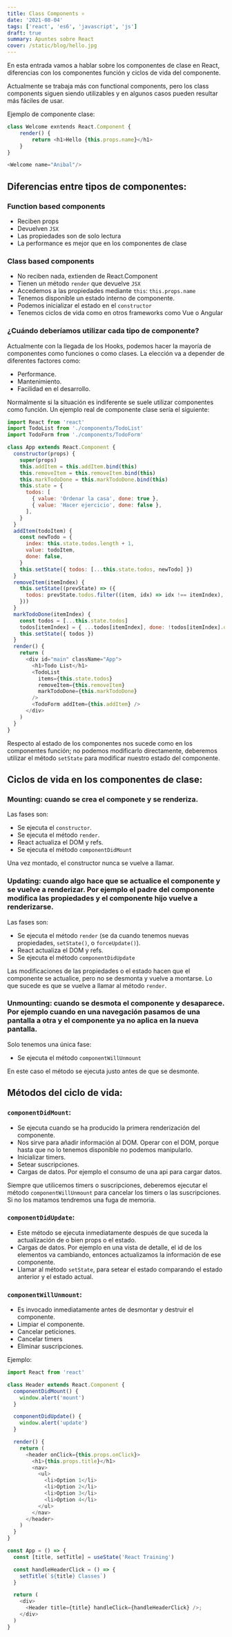 ```yaml
---
title: Class Components ⚛️
date: '2021-08-04'
tags: ['react', 'es6', 'javascript', 'js']
draft: true
summary: Apuntes sobre React
cover: /static/blog/hello.jpg
---
```


En esta entrada vamos a hablar sobre los componentes de clase en React, diferencias con los componentes función y ciclos de vida del componente.

Actualmente se trabaja más con functional components, pero los class components siguen siendo utilizables y en algunos casos pueden resultar más fáciles de usar.

Ejemplo de componente clase:

```javascript
class Welcome exntends React.Component {
    render() {
        return <h1>Hello {this.props.name}</h1>
    }
}

<Welcome name="Anibal"/>
```

## Diferencias entre tipos de componentes:

### Function based components

- Reciben props
- Devuelven `JSX`
- Las propiedades son de solo lectura
- La performance es mejor que en los componentes de clase

### Class based components

- No reciben nada, extienden de React.Component
- Tienen un método `render` que devuelve `JSX`
- Accedemos a las propiedades mediante `this`: `this.props.name`
- Tenemos disponible un estado interno de componente.
- Podemos inicializar el estado en el `constructor`
- Tenemos ciclos de vida como en otros frameworks como Vue o Angular

### ¿Cuándo deberíamos utilizar cada tipo de componente?

Actualmente con la llegada de los Hooks, podemos hacer la mayoría de componentes como funciones o como clases. La elección va a depender de diferentes factores como:

- Performance.
- Mantenimiento.
- Facilidad en el desarrollo.

Normalmente si la situación es indiferente se suele utilizar componentes como función. Un ejemplo real de componente clase sería el siguiente:

```javascript
import React from 'react'
import TodoList from './components/TodoList'
import TodoForm from './components/TodoForm'

class App extends React.Component {
  constructor(props) {
    super(props)
    this.addItem = this.addItem.bind(this)
    this.removeItem = this.removeItem.bind(this)
    this.markTodoDone = this.markTodoDone.bind(this)
    this.state = {
      todos: [
        { value: 'Ordenar la casa', done: true },
        { value: 'Hacer ejercicio', done: false },
      ],
    }
  }
  addItem(todoItem) {
    const newTodo = {
      index: this.state.todos.length + 1,
      value: todoItem,
      done: false,
    }
    this.setState({ todos: [...this.state.todos, newTodo] })
  }
  removeItem(itemIndex) {
    this.setState((prevState) => ({
      todos: prevState.todos.filter((item, idx) => idx !== itemIndex),
    }))
  }
  markTodoDone(itemIndex) {
    const todos = [...this.state.todos]
    todos[itemIndex] = { ...todos[itemIndex], done: !todos[itemIndex].done }
    this.setState({ todos })
  }
  render() {
    return (
      <div id="main" className="App">
        <h1>Todo List</h1>
        <TodoList
          items={this.state.todos}
          removeItem={this.removeItem}
          markTodoDone={this.markTodoDone}
        />
        <TodoForm addItem={this.addItem} />
      </div>
    )
  }
}
```

Respecto al estado de los componentes nos sucede como en los componentes función; no podemos modificarlo directamente, deberemos utilizar el método `setState` para modificar nuestro estado del componente.

## Ciclos de vida en los componentes de clase:

### Mounting: cuando se crea el componete y se renderiza.

Las fases son:

- Se ejecuta el `constructor`.
- Se ejecuta el método `render`.
- React actualiza el DOM y refs.
- Se ejecuta el método `componentDidMount`

Una vez montado, el constructor nunca se vuelve a llamar.

### Updating: cuando algo hace que se actualice el componente y se vuelve a renderizar. Por ejemplo el padre del componente modifica las propiedades y el componente hijo vuelve a renderizarse.

Las fases son:

- Se ejecuta el método `render` (se da cuando tenemos nuevas propiedades, `setState()`, o `forceUpdate()`).
- React actualiza el DOM y refs.
- Se ejecuta el método `componentDidUpdate`

Las modificaciones de las propiedades o el estado hacen que el componente se actualice, pero no se desmonta y vuelve a montarse. Lo que sucede es que se vuelve a llamar al método `render`.

### Unmounting: cuando se desmota el componente y desaparece. Por ejemplo cuando en una navegación pasamos de una pantalla a otra y el componente ya no aplica en la nueva pantalla.

Solo tenemos una única fase:

- Se ejecuta el método `componentWillUnmount`

En este caso el método se ejecuta justo antes de que se desmonte.

## Métodos del ciclo de vida:

### `componentDidMount`:

- Se ejecuta cuando se ha producido la primera renderización del componente.
- Nos sirve para añadir información al DOM. Operar con el DOM, porque hasta que no lo tenemos disponible no podemos manipularlo.
- Inicializar timers.
- Setear suscripciones.
- Cargas de datos. Por ejemplo el consumo de una api para cargar datos.

Siempre que utilicemos timers o suscripciones, deberemos ejecutar el método `componentWillUnmount` para cancelar los timers o las suscripciones. Si no los matamos tendremos una fuga de memoria.

### `componentDidUpdate`:

- Este método se ejecuta inmediatamente después de que suceda la actualización de o bien props o el estado.
- Cargas de datos. Por ejemplo en una vista de detalle, el id de los elementos va cambiando, entonces actualizamos la información de ese componente.
- Llamar al método `setState`, para setear el estado comparando el estado anterior y el estado actual.

### `componentWillUnmount`:

- Es invocado inmediatamente antes de desmontar y destruir el componente.
- Limpiar el componente.
- Cancelar peticiones.
- Cancelar timers
- Eliminar suscripciones.

Ejemplo:

```javascript
import React from 'react'

class Header extends React.Component {
  componentDidMount() {
    window.alert('mount')
  }

  componentDidUpdate() {
    window.alert('update')
  }

  render() {
    return (
      <header onClick={this.props.onClick}>
        <h1>{this.props.title}</h1>
        <nav>
          <ul>
            <li>Option 1</li>
            <li>Option 2</li>
            <li>Option 3</li>
            <li>Option 4</li>
          </ul>
        </nav>
      </header>
    )
  }
}
```

```javascript
const App = () => {
  const [title, setTitle] = useState('React Training')

  const handleHeaderClick = () => {
    setTitle(`${title} Classes`)
  }

  return (
    <div>
      <Header title={title} handleClick={handleHeaderClick} />;
    </div>
  )
}
```
